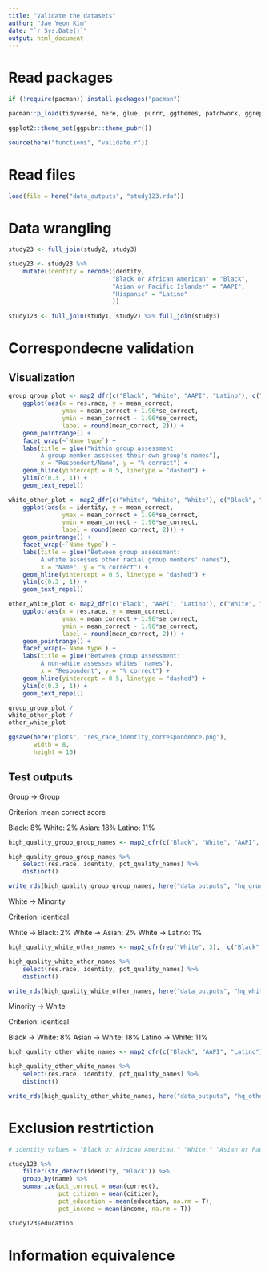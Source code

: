 ```yaml
---
title: "Validate the datasets"
author: "Jae Yeon Kim"
date: "`r Sys.Date()`"
output: html_document
---
```


# Read packages 

```r
if (!require(pacman)) install.packages("pacman")

pacman::p_load(tidyverse, here, glue, purrr, ggthemes, patchwork, ggrepel)

ggplot2::theme_set(ggpubr::theme_pubr())

source(here("functions", "validate.r"))
```

# Read files 

```r
load(file = here("data_outputs", "study123.rda"))
```

# Data wrangling

```r
study23 <- full_join(study2, study3)

study23 <- study23 %>%
    mutate(identity = recode(identity, 
                             "Black or African American" = "Black",
                             "Asian or Pacific Islander" = "AAPI",
                             "Hispanic" = "Latino"
                             ))

study123 <- full_join(study1, study2) %>% full_join(study3)
```

# Correspondecne validation 

## Visualization

```r
group_group_plot <- map2_dfr(c("Black", "White", "AAPI", "Latino"), c("Black", "White", "AAPI", "Latino"), sum_last_first_names) %>%
    ggplot(aes(x = res.race, y = mean_correct, 
               ymax = mean_correct + 1.96*se_correct,
               ymin = mean_correct - 1.96*se_correct,
               label = round(mean_correct, 2))) +
    geom_pointrange() +
    facet_wrap(~`Name type`) +
    labs(title = glue("Within group assessment: 
         A group member assesses their own group's names"),
         x = "Respondent/Name", y = "% correct") +
    geom_hline(yintercept = 0.5, linetype = "dashed") +
    ylim(c(0.3 , 1)) +
    geom_text_repel()
```

```r
white_other_plot <- map2_dfr(c("White", "White", "White"), c("Black", "AAPI", "Latino"), sum_last_first_names) %>%
    ggplot(aes(x = identity, y = mean_correct, 
               ymax = mean_correct + 1.96*se_correct,
               ymin = mean_correct - 1.96*se_correct, 
               label = round(mean_correct, 2))) +
    geom_pointrange() +
    facet_wrap(~`Name type`) +
    labs(title = glue("Between group assessment: 
         A white assesses other racial group members' names"),
         x = "Name", y = "% correct") +
    geom_hline(yintercept = 0.5, linetype = "dashed") +
    ylim(c(0.3 , 1)) +
    geom_text_repel()
```

```r
other_white_plot <- map2_dfr(c("Black", "AAPI", "Latino"), c("White", "White", "White"), sum_last_first_names) %>%
    ggplot(aes(x = res.race, y = mean_correct, 
               ymax = mean_correct + 1.96*se_correct,
               ymin = mean_correct - 1.96*se_correct,
               label = round(mean_correct, 2))) +
    geom_pointrange() +
    facet_wrap(~`Name type`) +
    labs(title = glue("Between group assessment: 
         A non-white assesses whites' names"),
         x = "Respondent", y = "% correct") +
    geom_hline(yintercept = 0.5, linetype = "dashed") +
    ylim(c(0.3 , 1)) +
    geom_text_repel()
```

```r
group_group_plot /
white_other_plot /
other_white_plot

ggsave(here("plots", "res_race_identity_correspondence.png"), 
       width = 8,
       height = 10)
```

## Test outputs

Group -> Group 

Criterion: mean correct score 

Black: 8%
White: 2%
Asian: 18%
Latino: 11%

```r
high_quality_group_group_names <- map2_dfr(c("Black", "White", "AAPI", "Latino"), c("Black", "White", "AAPI", "Latino"), better_than_mean_names)

high_quality_group_group_names %>%
    select(res.race, identity, pct_quality_names) %>%
    distinct()

write_rds(high_quality_group_group_names, here("data_outputs", "hq_group_group_names.rds"))
```

White -> Minority 

Criterion: identical 

White -> Black: 2%
White -> Asian: 2%
White -> Latino: 1%

```r
high_quality_white_other_names <- map2_dfr(rep("White", 3),  c("Black", "AAPI", "Latino"), better_than_mean_names)

high_quality_white_other_names %>%
    select(res.race, identity, pct_quality_names) %>%
    distinct()

write_rds(high_quality_white_other_names, here("data_outputs", "hq_white_other_names.rds"))
```

Minority -> White 

Criterion: identical 

Black -> White: 8%
Asian -> White: 18%
Latino -> White: 11%

```r
high_quality_other_white_names <- map2_dfr(c("Black", "AAPI", "Latino"), rep("White", 3), better_than_mean_names)

high_quality_other_white_names %>%
    select(res.race, identity, pct_quality_names) %>%
    distinct()

write_rds(high_quality_other_white_names, here("data_outputs", "hq_other_white_names.rds"))
```

# Exclusion restrtiction 

```r
# identity values = "Black or African American," "White," "Asian or Pacific Islander,"

study123 %>%
    filter(str_detect(identity, "Black")) %>%
    group_by(name) %>%
    summarize(pct_correct = mean(correct),
              pct_citizen = mean(citizen),
              pct_education = mean(education, na.rm = T),
              pct_income = mean(income, na.rm = T))

study123$education
```

# Information equivalence 